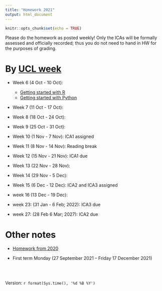 ```yaml
---
title: "Homework 2021"
output: html_document
---
```


```r
knitr::opts_chunk$set(echo = TRUE)
```

Please do the homework as posted weekly! Only the ICAs will be formally assessed and officially recorded; thus you do not need to hand in HW for the purposes of grading.



# By [UCL week](https://www.ucl.ac.uk/estates/sites/estates/files/cal_term_times_2021_2022.pdf)


* Week 6 (4 Oct - 10 Oct):  
  - [Getting started with R](https://tsoo-math.github.io/ucl2/hello-R-2001.html)
  - [Getting started with Python](https://nbviewer.jupyter.org/url/tsoo-math.github.io/ucl2/hello-p.ipynb/%3Fflush_cache%3Dtrue)
* Week 7 (11 Oct - 17 Oct): 
* Week 8 (18 Oct - 24 Oct):  
* Week 9 (25 Oct - 31 Oct):  
* Week 10 (1 Nov - 7 Nov):   ICA1 assigned
* Week 11 (8 Nov - 14 Nov):  Reading break
* Week 12 (15 Nov - 21 Nov): ICA1 due
* Week 13 (22 Nov - 28 Nov):  
* Week 14 (29 Nov - 5 Dec):  
  
* Week 15 (6 Dec - 12 Dec): ICA2 and ICA3 assigned
  
* week 16 (13 Dec - 19 Dec):
  

* week 23: (31 Jan - 6 Feb;  2022):  ICA3 due
* week 27: (28 Feb 6 Mar; 2027):  ICA2 due

# Other notes

* [Homework from 2020](https://tsoo-math.github.io/ucl/homework.html) 

* First term Monday (27 September 2021 -- Friday 17 December 2021)



<br>
<br>

 Version:  `r format(Sys.time(), '%d %B %Y')`

<br>
<br>
<br>